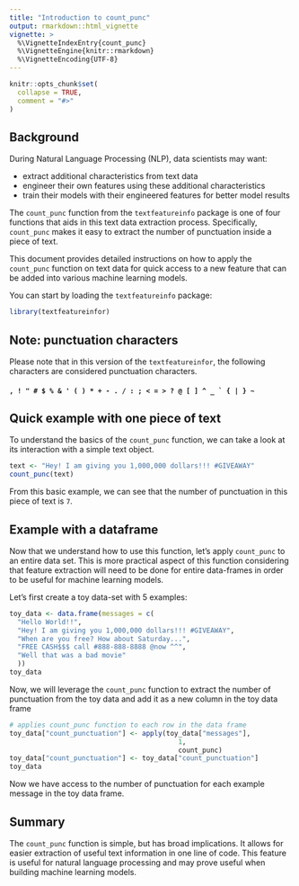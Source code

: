 ```yaml
---
title: "Introduction to count_punc"
output: rmarkdown::html_vignette
vignette: >
  %\VignetteIndexEntry{count_punc}
  %\VignetteEngine{knitr::rmarkdown}
  %\VignetteEncoding{UTF-8}
---
```


```r
knitr::opts_chunk$set(
  collapse = TRUE,
  comment = "#>"
)
```

## Background

During Natural Language Processing (NLP), data scientists may want:

- extract additional characteristics from text data 
- engineer their own features using these additional characteristics 
- train their models with their engineered features for better model results

The `count_punc` function from the `textfeatureinfo` package is one of four functions that aids in this text data extraction process. Specifically, `count_punc` makes it easy to extract the number of punctuation inside a piece of text.

This document provides detailed instructions on how to apply the `count_punc` function on text data for quick access to a new feature that can be added into various machine learning models.

You can start by loading the `textfeatureinfo` package:

```r
library(textfeatureinfor)
```

## Note: punctuation characters

Please note that in this version of the `textfeatureinfor`, the following characters are considered punctuation characters.

#### `` , ! " # $ % & ' ( ) * + - . / : ; < = > ? @ [ ] ^ _ ` { | } ~ ``

## Quick example with one piece of text

To understand the basics of the `count_punc` function, we can take a look at its interaction with a simple text object.

```r
text <- "Hey! I am giving you 1,000,000 dollars!!! #GIVEAWAY"
count_punc(text)
```

From this basic example, we can see that the number of punctuation in this piece of text is `7`.

## Example with a dataframe

Now that we understand how to use this function, let's apply `count_punc` to an entire data set. This is more practical aspect of this function considering that feature extraction will need to be done for entire data-frames in order to be useful for machine learning models.

Let's first create a toy data-set with 5 examples:

```r
toy_data <- data.frame(messages = c(
  "Hello World!!",
  "Hey! I am giving you 1,000,000 dollars!!! #GIVEAWAY",
  "When are you free? How about Saturday...",
  "FREE CASH$$$ call #888-888-8888 @now ^^",
  "Well that was a bad movie"
  ))
toy_data
```

Now, we will leverage the `count_punc` function to extract the number of punctuation from the toy data and add it as a new column in the toy data frame

```r
# applies count_punc function to each row in the data frame
toy_data["count_punctuation"] <- apply(toy_data["messages"], 
                                          1,
                                          count_punc) 
toy_data["count_punctuation"] <- toy_data["count_punctuation"]
toy_data
```

Now we have access to the number of punctuation for each example message in the toy data frame.

## Summary

The `count_punc` function is simple, but has broad implications. It allows for easier extraction of useful text information in one line of code. This feature is useful for natural language processing and may prove useful when building machine learning models.
